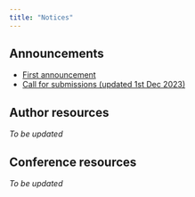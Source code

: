 ```yaml
---
title: "Notices"
---
```


## Announcements

- [First announcement](refs/IASE_2024_roundtable_conference_announcement.pdf)
- [Call for submissions (updated 1st Dec 2023)](refs/IASE_2024_roundtable_conference_call_for_submissions.pdf)

## Author resources

*To be updated*

## Conference resources

*To be updated*